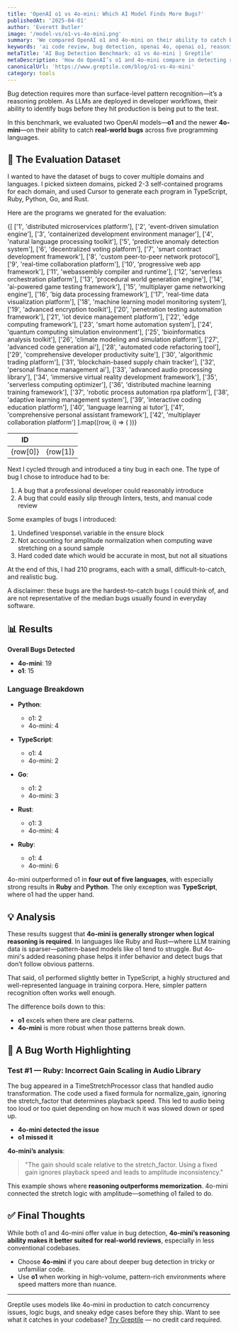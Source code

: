 ```yaml
---
title: 'OpenAI o1 vs 4o-mini: Which AI Model Finds More Bugs?'
publishedAt: '2025-04-01'
author: 'Everett Butler'
image: '/model-vs/o1-vs-4o-mini.png'
summary: 'We compared OpenAI o1 and 4o-mini on their ability to catch bugs in 210 real-world programs across Python, Go, Rust, TypeScript, and Ruby. Here’s what we learned.'
keywords: 'ai code review, bug detection, openai 4o, openai o1, reasoning models, software verification'
metaTitle: 'AI Bug Detection Benchmark: o1 vs 4o-mini | Greptile'
metaDescription: 'How do OpenAI’s o1 and 4o-mini compare in detecting real-world software bugs? We tested both on 210 tricky programs across five languages. The results are in.'
canonicalUrl: 'https://www.greptile.com/blog/o1-vs-4o-mini'
category: tools
---
```


Bug detection requires more than surface-level pattern recognition—it’s a reasoning problem. As LLMs are deployed in developer workflows, their ability to identify bugs before they hit production is being put to the test.

In this benchmark, we evaluated two OpenAI models—**o1** and the newer **4o-mini**—on their ability to catch **real-world bugs** across five programming languages.


## 🧪 The Evaluation Dataset

I wanted to have the dataset of bugs to cover multiple domains and languages. I picked sixteen domains, picked 2-3 self-contained programs for each domain, and used Cursor to generate each program in TypeScript, Ruby, Python, Go, and Rust.

Here are the programs we gnerated for the evaluation:

<table
	style={{
		borderCollapse: 'collapse',
		width: '100%',
		margin: '2rem 0',
		borderRadius: '8px',
		overflow: 'hidden',
		fontSize: '0.95rem',
		lineHeight: '1.5'
	}}>
	<thead>
		<tr>
			<th
				style={{
					backgroundColor: '#f8fafc',
					padding: '1rem',
					textAlign: 'left',
					borderBottom: '1px solid #e2e8f0',
					fontWeight: '600',
					color: '#1a202c'
				}}>
				ID
			</th>
			<th
				style={{
					backgroundColor: '#f8fafc',
					padding: '1rem',
					textAlign: 'left',
					borderBottom: '1px solid #e2e8f0',
					fontWeight: '600',
					color: '#1a202c'
				}}></th>
		</tr>
	</thead>
	<tbody>
		{[
			['1', 'distributed microservices platform'],
			['2', 'event-driven simulation engine'],
			['3', 'containerized development environment manager'],
			['4', 'natural language processing toolkit'],
			['5', 'predictive anomaly detection system'],
			['6', 'decentralized voting platform'],
			['7', 'smart contract development framework'],
			['8', 'custom peer-to-peer network protocol'],
			['9', 'real-time collaboration platform'],
			['10', 'progressive web app framework'],
			['11', 'webassembly compiler and runtime'],
			['12', 'serverless orchestration platform'],
			['13', 'procedural world generation engine'],
			['14', 'ai-powered game testing framework'],
			['15', 'multiplayer game networking engine'],
			['16', 'big data processing framework'],
			['17', 'real-time data visualization platform'],
			['18', 'machine learning model monitoring system'],
			['19', 'advanced encryption toolkit'],
			['20', 'penetration testing automation framework'],
			['21', 'iot device management platform'],
			['22', 'edge computing framework'],
			['23', 'smart home automation system'],
			['24', 'quantum computing simulation environment'],
			['25', 'bioinformatics analysis toolkit'],
			['26', 'climate modeling and simulation platform'],
			['27', 'advanced code generation ai'],
			['28', 'automated code refactoring tool'],
			['29', 'comprehensive developer productivity suite'],
			['30', 'algorithmic trading platform'],
			['31', 'blockchain-based supply chain tracker'],
			['32', 'personal finance management ai'],
			['33', 'advanced audio processing library'],
			['34', 'immersive virtual reality development framework'],
			['35', 'serverless computing optimizer'],
			['36', 'distributed machine learning training framework'],
			['37', 'robotic process automation rpa platform'],
			['38', 'adaptive learning management system'],
			['39', 'interactive coding education platform'],
			['40', 'language learning ai tutor'],
			['41', 'comprehensive personal assistant framework'],
			['42', 'multiplayer collaboration platform']
		].map((row, i) => (
			<tr
				key={i}
				style={{
					backgroundColor: 'var(--tw-prose-bg, white)',
					transition: 'background-color 0.2s'
				}}>
				<td
					style={{
						padding: '1rem',
						borderBottom: '1px solid var(--tw-prose-border, #e2e8f0)',
						color: 'var(--tw-prose-body, #1a202c)'
					}}>
					{row[0]}
				</td>
				<td
					style={{
						padding: '1rem',
						borderBottom: '1px solid var(--tw-prose-border, #e2e8f0)',
						color: 'var(--tw-prose-body, #1a202c)'
					}}>
					{row[1]}
				</td>
			</tr>
		))}
	</tbody>
</table>

Next I cycled through and introduced a tiny bug in each one. The type of bug I chose to introduce had to be:

1. A bug that a professional developer could reasonably introduce
2. A bug that could easily slip through linters, tests, and manual code review

Some examples of bugs I introduced:

1. Undefined \response\ variable in the ensure block
2. Not accounting for amplitude normalization when computing wave stretching on a sound sample
3. Hard coded date which would be accurate in most, but not all situations

At the end of this, I had 210 programs, each with a small, difficult-to-catch, and realistic bug.

A disclaimer: these bugs are the hardest-to-catch bugs I could think of, and are not representative of the median bugs usually found in everyday software.

## 📊 Results

**Overall Bugs Detected**
- **4o-mini**: 19  
- **o1**: 15  

### Language Breakdown

- **Python**:  
  - o1: 2  
  - 4o-mini: 4  

- **TypeScript**:  
  - o1: 4  
  - 4o-mini: 2  

- **Go**:  
  - o1: 2  
  - 4o-mini: 3  

- **Rust**:  
  - o1: 3  
  - 4o-mini: 4  

- **Ruby**:  
  - o1: 4  
  - 4o-mini: 6  

4o-mini outperformed o1 in **four out of five languages**, with especially strong results in **Ruby** and **Python**. The only exception was **TypeScript**, where o1 had the upper hand.

## 💡 Analysis

These results suggest that **4o-mini is generally stronger when logical reasoning is required**. In languages like Ruby and Rust—where LLM training data is sparser—pattern-based models like o1 tend to struggle. But 4o-mini's added reasoning phase helps it infer behavior and detect bugs that don’t follow obvious patterns.

That said, o1 performed slightly better in TypeScript, a highly structured and well-represented language in training corpora. Here, simpler pattern recognition often works well enough.

The difference boils down to this:  
- **o1** excels when there are clear patterns.  
- **4o-mini** is more robust when those patterns break down.

## 🐞 A Bug Worth Highlighting

### Test #1 — Ruby: Incorrect Gain Scaling in Audio Library

The bug appeared in a TimeStretchProcessor class that handled audio transformation. The code used a fixed formula for normalize_gain, ignoring the stretch_factor that determines playback speed. This led to audio being too loud or too quiet depending on how much it was slowed down or sped up.

- **4o-mini detected the issue**  
- **o1 missed it**

**4o-mini’s analysis**:
> "The gain should scale relative to the stretch_factor. Using a fixed gain ignores playback speed and leads to amplitude inconsistency."

This example shows where **reasoning outperforms memorization**. 4o-mini connected the stretch logic with amplitude—something o1 failed to do.

## ✅ Final Thoughts

While both o1 and 4o-mini offer value in bug detection, **4o-mini’s reasoning ability makes it better suited for real-world reviews**, especially in less conventional codebases.

- Choose **4o-mini** if you care about deeper bug detection in tricky or unfamiliar code.
- Use **o1** when working in high-volume, pattern-rich environments where speed matters more than nuance.

---
Greptile uses models like 4o-mini in production to catch concurrency issues, logic bugs, and sneaky edge cases before they ship. Want to see what it catches in your codebase? [Try Greptile](https://www.greptile.com) — no credit card required.
